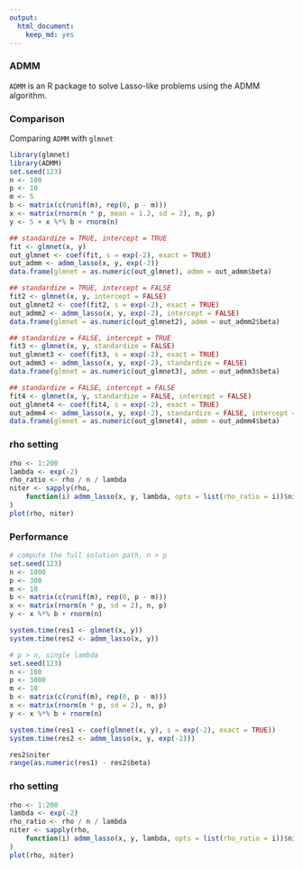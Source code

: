 ```yaml
---
output:
  html_document:
    keep_md: yes
---
```


### ADMM

`ADMM` is an R package to solve Lasso-like problems using the ADMM algorithm.

### Comparison

Comparing `ADMM` with `glmnet`

```r
library(glmnet)
library(ADMM)
set.seed(123)
n <- 100
p <- 10
m <- 5
b <- matrix(c(runif(m), rep(0, p - m)))
x <- matrix(rnorm(n * p, mean = 1.2, sd = 2), n, p)
y <- 5 + x %*% b + rnorm(n)

## standardize = TRUE, intercept = TRUE
fit <- glmnet(x, y)
out_glmnet <- coef(fit, s = exp(-2), exact = TRUE)
out_admm <- admm_lasso(x, y, exp(-2))
data.frame(glmnet = as.numeric(out_glmnet), admm = out_admm$beta)

## standardize = TRUE, intercept = FALSE
fit2 <- glmnet(x, y, intercept = FALSE)
out_glmnet2 <- coef(fit2, s = exp(-2), exact = TRUE)
out_admm2 <- admm_lasso(x, y, exp(-2), intercept = FALSE)
data.frame(glmnet = as.numeric(out_glmnet2), admm = out_admm2$beta)

## standardize = FALSE, intercept = TRUE
fit3 <- glmnet(x, y, standardize = FALSE)
out_glmnet3 <- coef(fit3, s = exp(-2), exact = TRUE)
out_admm3 <- admm_lasso(x, y, exp(-2), standardize = FALSE)
data.frame(glmnet = as.numeric(out_glmnet3), admm = out_admm3$beta)

## standardize = FALSE, intercept = FALSE
fit4 <- glmnet(x, y, standardize = FALSE, intercept = FALSE)
out_glmnet4 <- coef(fit4, s = exp(-2), exact = TRUE)
out_admm4 <- admm_lasso(x, y, exp(-2), standardize = FALSE, intercept = FALSE)
data.frame(glmnet = as.numeric(out_glmnet4), admm = out_admm4$beta)
```

### rho setting

```r
rho <- 1:200
lambda <- exp(-2)
rho_ratio <- rho / n / lambda
niter <- sapply(rho,
    function(i) admm_lasso(x, y, lambda, opts = list(rho_ratio = i))$niter
)
plot(rho, niter)
```

### Performance

```r
# compute the full solution path, n > p
set.seed(123)
n <- 1000
p <- 300
m <- 10
b <- matrix(c(runif(m), rep(0, p - m)))
x <- matrix(rnorm(n * p, sd = 2), n, p)
y <- x %*% b + rnorm(n)

system.time(res1 <- glmnet(x, y))
system.time(res2 <- admm_lasso(x, y))

# p > n, single lambda
set.seed(123)
n <- 100
p <- 3000
m <- 10
b <- matrix(c(runif(m), rep(0, p - m)))
x <- matrix(rnorm(n * p, sd = 2), n, p)
y <- x %*% b + rnorm(n)

system.time(res1 <- coef(glmnet(x, y), s = exp(-2), exact = TRUE))
system.time(res2 <- admm_lasso(x, y, exp(-2)))

res2$niter
range(as.numeric(res1) - res2$beta)
```

### rho setting

```r
rho <- 1:200
lambda <- exp(-2)
rho_ratio <- rho / n / lambda
niter <- sapply(rho,
    function(i) admm_lasso(x, y, lambda, opts = list(rho_ratio = i))$niter
)
plot(rho, niter)
```
